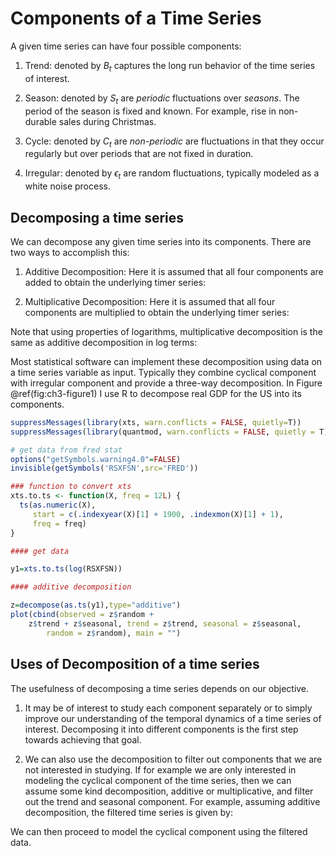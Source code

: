 # Components of a Time Series

A given time series can have four possible components:

1. Trend: denoted by $B_t$ captures the long run behavior of the time series of interest.

2. Season: denoted by $S_t$ are *periodic* fluctuations over *seasons*. The period of the season is fixed and known. For example, rise in non-durable sales during Christmas.

3. Cycle: denoted by $C_t$ are *non-periodic* are fluctuations in that they occur regularly but over periods that are not fixed in duration.

4. Irregular: denoted by $\epsilon_t$ are random fluctuations, typically modeled as a white noise process.

## Decomposing a time series

We can decompose any given time series into its components. There are two ways to accomplish this:

1. Additive Decomposition: Here it is assumed that all four components are added to obtain the underlying timer series:
\begin{equation}
y_t= B_t+S_t+C_t +\epsilon_t
\end{equation}

2. Multiplicative Decomposition: Here it is assumed that all four components are multiplied to obtain the underlying timer series:
\begin{equation}
y_t= B_t \times S_t \times C_t \times \epsilon_t
\end{equation}

Note that using properties of logarithms, multiplicative decomposition is the same as additive decomposition in log terms:
\begin{equation}
log(y_t)= log(B_t) + log(S_t) + log(C_t) + log(\epsilon_t)
\end{equation}

Most statistical software can implement these decomposition using data on a time series variable as input. Typically they combine cyclical component with irregular component and provide a three-way decomposition. In Figure \@ref(fig:ch3-figure1) I use R to decompose real GDP for the US into its components.

```r
suppressMessages(library(xts, warn.conflicts = FALSE, quietly=T))
suppressMessages(library(quantmod, warn.conflicts = FALSE, quietly = T))

# get data from fred stat
options("getSymbols.warning4.0"=FALSE)
invisible(getSymbols('RSXFSN',src='FRED'))

### function to convert xts
xts.to.ts <- function(X, freq = 12L) {
  ts(as.numeric(X), 
     start = c(.indexyear(X)[1] + 1900, .indexmon(X)[1] + 1),
     freq = freq)
}

#### get data

y1=xts.to.ts(log(RSXFSN))

#### additive decomposition

z=decompose(as.ts(y1),type="additive")
plot(cbind(observed = z$random + 
    z$trend + z$seasonal, trend = z$trend, seasonal = z$seasonal, 
        random = z$random), main = "") 

```


## Uses of Decomposition of a time series

The usefulness of decomposing a time series depends on our objective.

1. It may be of interest to study each component separately or to simply improve our understanding of the temporal dynamics of a time series of interest. Decomposing it into different components is the first step towards achieving that goal.

2. We can also use the decomposition to filter out components that we are not interested in studying. If for example we are only interested in modeling the cyclical component of the time series, then we can assume some kind decomposition, additive or multiplicative, and filter out the trend and seasonal component. For example, assuming additive decomposition, the filtered time series is given by:
\begin{equation}
Filtered \ y_t= y_t-B_t-S_t
\end{equation}

We can then proceed to model the cyclical component using the filtered data.